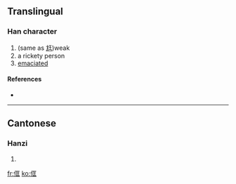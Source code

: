 ==Translingual==

===Han character===
{{Han char|rn=9|rad=人|as=06|sn=8|four=|canj=人尸一土 (OSMG)}}

# (same as [[尪]])weak
# a rickety person
# [[emaciated]]

====References====
* {{Han ref|kx=0101.210|hdz=10143.120|uh=344C|ud=13388}}

----

==Cantonese==

===Hanzi===
{{yue-hanzi|jyut=|y=hong1}}

# {{defn|Cantonese}}

[[fr:㑌]]
[[ko:㑌]]